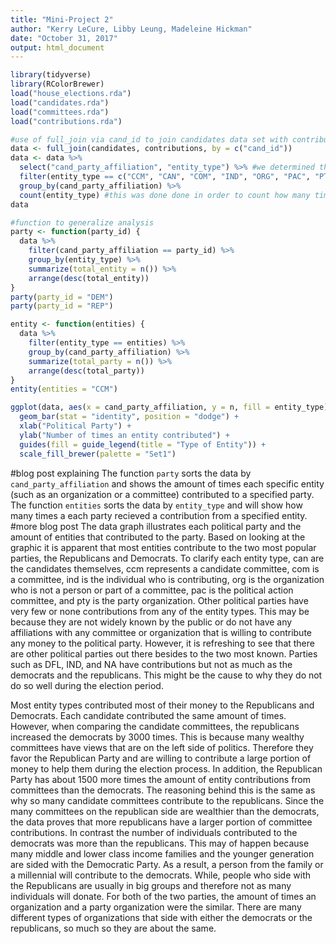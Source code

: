 ```yaml
---
title: "Mini-Project 2"
author: "Kerry LeCure, Libby Leung, Madeleine Hickman"
date: "October 31, 2017"
output: html_document
---
```


```r
library(tidyverse)
library(RColorBrewer)
load("house_elections.rda")
load("candidates.rda")
load("committees.rda")
load("contributions.rda")
```
```r
#use of full_join via cand_id to join candidates data set with contributions dataset in order to include party affiliation with the data
data <- full_join(candidates, contributions, by = c("cand_id"))
data <- data %>%
  select("cand_party_affiliation", "entity_type") %>% #we determined that these were going to be necessary for what we were looking for
  filter(entity_type == c("CCM", "CAN", "COM", "IND", "ORG", "PAC", "PTY"), !is.na(c("entity_type", "transaction_type", "transaction_amt", "cand_party_affiliation"))) %>% #we filtered out entity types that did not have a known value per the FEC (i.e. a category that did not have a name)
  group_by(cand_party_affiliation) %>%
  count(entity_type) #this was done done in order to count how many times the entity_type occurred per party
data
```
```r
#function to generalize analysis
party <- function(party_id) {
  data %>%
    filter(cand_party_affiliation == party_id) %>%
    group_by(entity_type) %>%
    summarize(total_entity = n()) %>%
    arrange(desc(total_entity))
}
party(party_id = "DEM")
party(party_id = "REP")

entity <- function(entities) {
  data %>%
    filter(entity_type == entities) %>%
    group_by(cand_party_affiliation) %>%
    summarize(total_party = n()) %>%
    arrange(desc(total_party))
}
entity(entities = "CCM")
```
```r
ggplot(data, aes(x = cand_party_affiliation, y = n, fill = entity_type)) +
  geom_bar(stat = "identity", position = "dodge") +
  xlab("Political Party") +
  ylab("Number of times an entity contributed") +
  guides(fill = guide_legend(title = "Type of Entity")) +
  scale_fill_brewer(palette = "Set1")
```

#blog post explaining
The function `party` sorts the data by `cand_party_affiliation` and shows the amount of times each specific entity (such as an organization or a committee) contributed to a specified party. The function `entities` sorts the data by `entity_type` and will show how many times a each party recieved a contribution from a specified entity.
#more blog post
The data graph illustrates each political party and the amount of entities that contributed to the party. Based on looking at the graphic it is apparent that most entities contribute to the two most popular parties, the Republicans and Democrats. To clarify each entity type, can are the candidates themselves, ccm represents a candidate committee, com is a committee, ind is the individual who is contributing, org is the organization who is not a person or part of a committee, pac is the political action committee, and pty is the party organization. Other political parties have very few or none contributions from any of the entity types. This may be because they are not widely known by the public or do not have any affiliations with any committee or organization that is willing to contribute any money to the political party. However, it is refreshing to see that there are other political parties out there besides to the two most known. Parties such as DFL, IND, and NA have contributions but not as much as the democrats and the republicans. This might be the cause to why they do not do so well during the election period.

Most entity types contributed most of their money to the Republicans and Democrats. Each candidate contributed the same amount of times. However, when comparing the candidate committees, the republicans increased the democrats by 3000 times. This is because many wealthy committees have views that are on the left side of politics. Therefore they favor the Republican Party and are willing to contribute a large portion of money to help them during the election process.  In addition, the Republican Party has about 1500 more times the amount of entity contributions from committees than the democrats. The reasoning behind this is the same as why so many candidate committees contribute to the republicans. Since the many committees on the republican side are wealthier than the democrats, the data proves that more republicans have a larger portion of committee contributions. In contrast the number of individuals contributed to the democrats was more than the republicans. This may of happen because many middle and lower class income families and the younger generation are sided with the Democratic Party. As a result, a person from the family or a millennial will contribute to the democrats. While, people who side with the Republicans are usually in big groups and therefore not as many individuals will donate. For both of the two parties, the amount of times an organization and a party organization were the similar. There are many different types of organizations that side with either the democrats or the republicans, so much so they are about the same. 
